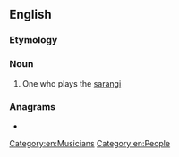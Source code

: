 ==English==

===Etymology===
{{suffix|en|sarangi|ist}}

===Noun===
{{en-noun}}

# One who plays the [[sarangi]]

===Anagrams===
* {{anagrams|en|assarting}}

[[Category:en:Musicians]]
[[Category:en:People]]